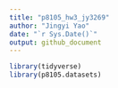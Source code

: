 ```yaml
---
title: "p8105_hw3_jy3269"
author: "Jingyi Yao"
date: "`r Sys.Date()`"
output: github_document
---
```


```r
library(tidyverse)
library(p8105.datasets)
```

